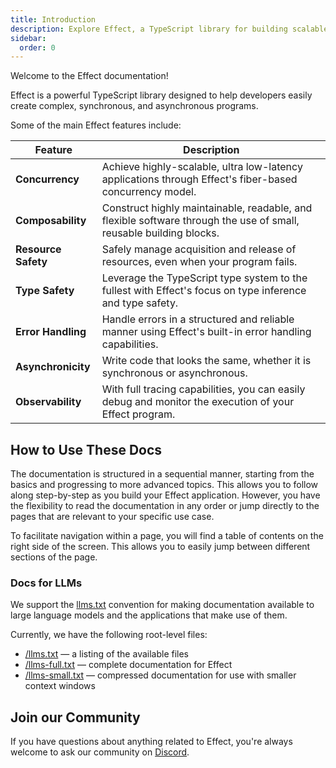 ```yaml
---
title: Introduction
description: Explore Effect, a TypeScript library for building scalable, maintainable, and type-safe applications with advanced concurrency, error handling, and resource management.
sidebar:
  order: 0
---
```


Welcome to the Effect documentation!

Effect is a powerful TypeScript library designed to help developers
easily create complex, synchronous, and asynchronous programs.

Some of the main Effect features include:

| Feature             | Description                                                                                                        |
| ------------------- | ------------------------------------------------------------------------------------------------------------------ |
| **Concurrency**     | Achieve highly-scalable, ultra low-latency applications through Effect's fiber-based concurrency model.            |
| **Composability**   | Construct highly maintainable, readable, and flexible software through the use of small, reusable building blocks. |
| **Resource Safety** | Safely manage acquisition and release of resources, even when your program fails.                                  |
| **Type Safety**     | Leverage the TypeScript type system to the fullest with Effect's focus on type inference and type safety.          |
| **Error Handling**  | Handle errors in a structured and reliable manner using Effect's built-in error handling capabilities.             |
| **Asynchronicity**  | Write code that looks the same, whether it is synchronous or asynchronous.                                         |
| **Observability**   | With full tracing capabilities, you can easily debug and monitor the execution of your Effect program.             |

## How to Use These Docs

The documentation is structured in a sequential manner, starting from the basics and progressing to more advanced topics. This allows you to follow along step-by-step as you build your Effect application. However, you have the flexibility to read the documentation in any order or jump directly to the pages that are relevant to your specific use case.

To facilitate navigation within a page, you will find a table of contents on the right side of the screen. This allows you to easily jump between different sections of the page.

### Docs for LLMs

We support the [llms.txt](https://llmstxt.org/) convention for making documentation available to large language models and the applications that make use of them.

Currently, we have the following root-level files:

- [/llms.txt](https://effect.website/llms.txt) — a listing of the available files
- [/llms-full.txt](https://effect.website/llms-full.txt) — complete documentation for Effect
- [/llms-small.txt](https://effect.website/llms-small.txt) — compressed documentation for use with smaller context windows

## Join our Community

If you have questions about anything related to Effect,
you're always welcome to ask our community on [Discord](https://discord.gg/effect-ts).
